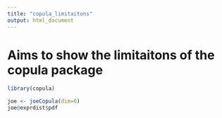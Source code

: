 ```yaml
---
title: "copula_limitaitons"
output: html_document
---
```



# Aims to show the limitaitons of the copula package

```r
library(copula)

joe <- joeCopula(dim=6)
joe@exprdist$pdf
```

